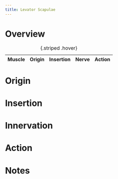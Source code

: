 ```yaml
---
title: Levator Scapulae
---
```



# Overview

| Muscle  | Origin | Insertion | Nerve | Action |
|------|--------|-------|----------|--------|

: {.striped .hover}



# Origin


# Insertion


# Innervation


# Action


# Notes